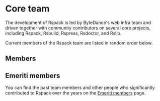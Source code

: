 
# Core team

The development of Rspack is led by ByteDance's web infra team and driven together with community contributors on several core projects, including Rspack, Rsbuild, Rspress, Rsdoctor, and Rslib.

Current members of the Rspack team are listed in random order below.

## Members

<RandomMemberList />

## Emeriti members

You can find the past team members and other people who significantly contributed to Rspack over the years on the [Emeriti members](/misc/team/emeriti) page.
